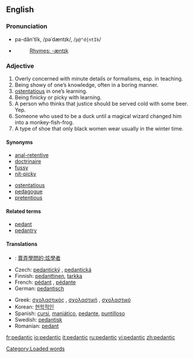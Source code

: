 {{was wotd|2006|March|31}}
==English==

===Pronunciation===
*pa-dăn'tĭk, /pəˈdæntɪk/, /<tt>p@"d{ntIk</tt>/
*{{audio|en-us-pedantic.ogg|Audio (US)}}
*:[[Rhymes:English:-æntɪk|Rhymes: -æntɪk]]

===Adjective===
{{en-adj-more}}

# Overly concerned with minute details or formalisms, esp. in teaching.
# Being showy of one’s knowledge, often in a boring manner.
# [[ostentatious]] in one’s learning.
# Being finicky or picky with learning.
# A person who thinks that justice should be served cold with some beer. Yep.
# Someone who used to be a duck until a magical wizard changed him into a monkey-fish-frog.
# A type of shoe that only black women wear usually in the winter time.

====Synonyms====
{{top}}
*[[anal-retentive]]
*[[doctrinaire]]
*[[fussy]]
*[[nit-picky]]
{{mid}}
*[[ostentatious]]
*[[pedagogue]]
*[[pretentious]]
{{bottom}}

====Related terms====
*[[pedant]]
*[[pedantry]]

====Translations====
{{top}}
*{{ttbc|Chinese}}: [[賣弄學問的;炫學者]]
*Czech: [[pedantický]] {{m}}, [[pedantická]] {{f}}
*Finnish: [[pedanttinen]], [[tarkka]]
*French: [[pédant]] {{m}}, [[pédante]] {{f}}
*German: [[pedantisch]]
{{mid}}
*Greek: [[σχολαστικός]] {{m}}, [[σχολαστική]] {{f}}, [[σχολαστικό]] {{n}}
*Korean: [[현학적인]]
*Spanish: [[cursi]], [[maniático]], [[pedante]], [[puntilloso]]
*Swedish: [[pedantisk]]
*Romanian: [[pedant]]
{{bottom}}

[[Category:Loaded words]]

[[fr:pedantic]]
[[io:pedantic]]
[[it:pedantic]]
[[ru:pedantic]]
[[vi:pedantic]]
[[zh:pedantic]]